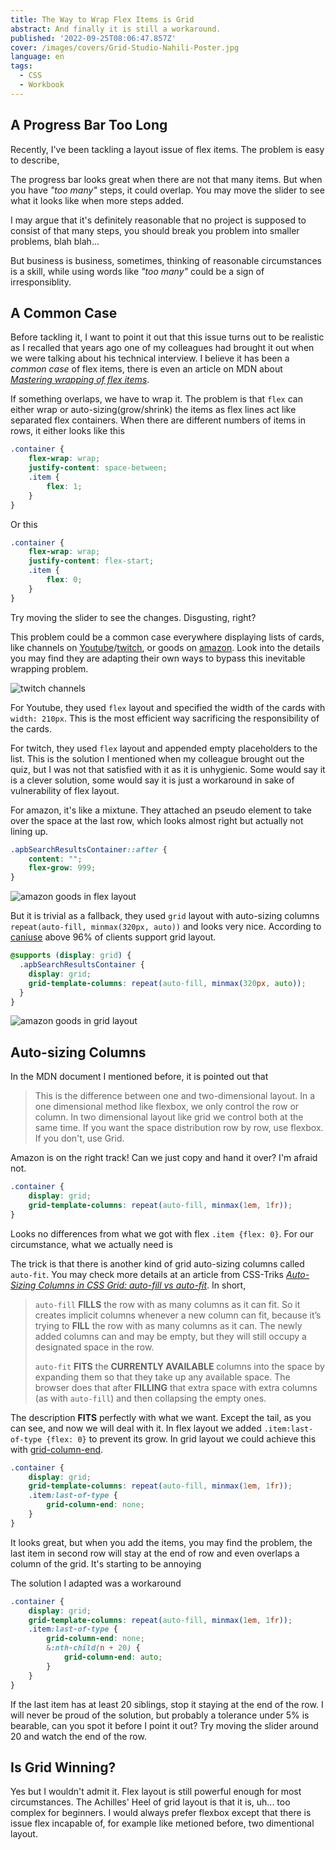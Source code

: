 ```yaml
---
title: The Way to Wrap Flex Items is Grid
abstract: And finally it is still a workaround.
published: '2022-09-25T08:06:47.857Z'
cover: /images/covers/Grid-Studio-Nahili-Poster.jpg
language: en
tags:
  - CSS
  - Workbook
---
```


## A Progress Bar Too Long

Recently, I've been tackling a layout issue of flex items. The problem is easy to describe,

<IllustrationFlexWrapItems />

The progress bar looks great when there are not that many items. But when you have *"too many"* steps, it could overlap. You may move the slider to see what it looks like when more steps added.

I may argue that it's definitely reasonable that no project is supposed to consist of that many steps, you should break you problem into smaller problems, blah blah...

But business is business, sometimes, thinking of reasonable circumstances is a skill, while using words like *"too many"* could be a sign of irresponsiblity.

## A Common Case

Before tackling it, I want to point it out that this issue turns out to be realistic as I recalled that years ago one of my colleagues had brought it out when we were talking about his technical interview. I believe it has been a *common case* of flex items, there is even an article on MDN about [*Mastering wrapping of flex items*](https://developer.mozilla.org/en-US/docs/Web/CSS/CSS_Flexible_Box_Layout/Mastering_Wrapping_of_Flex_Items#single-dimensional_layout_explained).

If something overlaps, we have to wrap it. The problem is that `flex` can either wrap or auto-sizing(grow/shrink) the items as flex lines act like separated flex containers. When there are different numbers of items in rows, it either looks like this

```scss
.container {
    flex-wrap: wrap;
    justify-content: space-between;
    .item {
        flex: 1;
    }
}
```

<IllustrationFlexWrapItems className="flex-wrap" defaultItemCount={50} />

Or this

```scss
.container {
    flex-wrap: wrap;
    justify-content: flex-start;
    .item {
        flex: 0;
    }
}
```

<IllustrationFlexWrapItems className="flex-wrap-start" defaultItemCount={50} />

Try moving the slider to see the changes. Disgusting, right?

This problem could be a common case everywhere displaying lists of cards, like channels on [Youtube](https://www.youtube.com)/[twitch](https://www.twitch.tv), or goods on [amazon](https://www.amazon.com). Look into the details you may find they are adapting their own ways to bypass this inevitable wrapping problem.

![twitch channels](https://s3.us-east-2.amazonaws.com/static.somarl.com/a82286c2-0e3e-47cd-9923-1407a3685a92/twitch.png)

For Youtube, they used `flex` layout and specified the width of the cards with `width: 210px`. This is the most efficient way sacrificing the responsibility of the cards.

For twitch, they used `flex` layout and appended empty placeholders to the list. This is the solution I mentioned when my colleague brought out the quiz, but I was not that satisfied with it as it is unhygienic. Some would say it is a clever solution, some would say it is just a workaround in sake of vulnerability of flex layout.

For amazon, it's like a mixtune. They attached an pseudo element to take over the space at the last row, which looks almost right but actually not lining up.

```scss
.apbSearchResultsContainer::after {
    content: "";
    flex-grow: 999;
}
```

![amazon goods in flex layout](https://s3.us-east-2.amazonaws.com/static.somarl.com/0ed62c86-9fd5-44e8-84f2-fe080c59f097/amazon-flex.png)

But it is trivial as a fallback, they used `grid` layout with auto-sizing columns `repeat(auto-fill, minmax(320px, auto))` and looks very nice. According to [caniuse](https://caniuse.com/?search=grid) above 96% of clients support grid layout.

```scss
@supports (display: grid) {
  .apbSearchResultsContainer {
    display: grid;
    grid-template-columns: repeat(auto-fill, minmax(320px, auto));
  }
}
```

![amazon goods in grid layout](https://s3.us-east-2.amazonaws.com/static.somarl.com/b15d3cd6-aeea-457b-bea6-ca4a254e801d/amazon-grid.png)

## Auto-sizing Columns

In the MDN document I mentioned before, it is pointed out that

> This is the difference between one and two-dimensional layout. In a one dimensional method like flexbox, we only control the row or column. In two dimensional layout like grid we control both at the same time. If you want the space distribution row by row, use flexbox. If you don't, use Grid.

Amazon is on the right track! Can we just copy and hand it over? I'm afraid not.

```scss
.container {
    display: grid;
    grid-template-columns: repeat(auto-fill, minmax(1em, 1fr));
}
```

<IllustrationFlexWrapItems className="grid-auto-fill" />

Looks no differences from what we got with flex `.item {flex: 0}`. For our circumstance, what we actually need is

<IllustrationFlexWrapItems className="grid-auto-fit" />

The trick is that there is another kind of grid auto-sizing columns called `auto-fit`. You may check more details at an article from CSS-Triks [*Auto-Sizing Columns in CSS Grid: auto-fill vs auto-fit*](https://css-tricks.com/auto-sizing-columns-css-grid-auto-fill-vs-auto-fit/). In short,

> `auto-fill` **FILLS** the row with as many columns as it can fit. So it creates implicit columns whenever a new column can fit, because it’s trying to **FILL** the row with as many columns as it can. The newly added columns can and may be empty, but they will still occupy a designated space in the row.
>
> `auto-fit` **FITS** the **CURRENTLY AVAILABLE** columns into the space by expanding them so that they take up any available space. The browser does that after **FILLING** that extra space with extra columns (as with `auto-fill`) and then collapsing the empty ones.

The description **FITS** perfectly with what we want. Except the tail, as you can see, and now we will deal with it. In flex layout we added `.item:last-of-type {flex: 0}` to prevent its grow. In grid layout we could achieve this with [grid-column-end](https://developer.mozilla.org/en-US/docs/Web/CSS/grid-column-end).

```scss
.container {
    display: grid;
    grid-template-columns: repeat(auto-fill, minmax(1em, 1fr));
    .item:last-of-type {
        grid-column-end: none;
    }
}
```

<IllustrationFlexWrapItems className="grid-auto-fit-end" />

It looks great, but when you add the items, you may find the problem, the last item in second row will stay at the end of row and even overlaps a column of the grid. It's starting to be annoying <IconAngry />

The solution I adapted was a workaround

```scss
.container {
    display: grid;
    grid-template-columns: repeat(auto-fill, minmax(1em, 1fr));
    .item:last-of-type {
        grid-column-end: none;
        &:nth-child(n + 20) {
            grid-column-end: auto;
        }
    }
}
```

<IllustrationFlexWrapItems className="grid-auto-fit-end-auto" defaultItemCount={50} />

If the last item has at least 20 siblings, stop it staying at the end of the row. I will never be proud of the solution, but probably a tolerance under 5% is bearable, can you spot it before I point it out? Try moving the slider around 20 and watch the end of the row.

## Is Grid Winning?

Yes but I wouldn't admit it. Flex layout is still powerful enough for most circumstances. The Achilles' Heel of grid layout is that it is, uh... too complex for beginners. I would always prefer flexbox except that there is issue flex incapable of, for example like metioned before, two dimentional layout.
